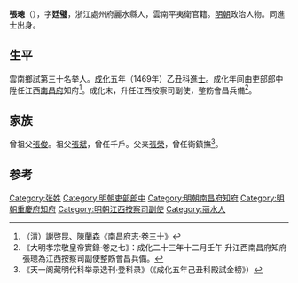 {{Otheruses|other=名为张璁的其他人物|张璁}}
{{Otheruses|other=名为张廷璧的其他人物|张廷璧}}

'''張璁'''（{{bd|1439年||？}}），字'''廷璧'''，浙江處州府麗水縣人，雲南平夷衛官籍。[[明朝|明朝]]政治人物。同進士出身。

==生平==
雲南鄉試第三十名举人。[[成化|成化]]五年（1469年）乙丑科[[進士|進士]]。成化年间由吏部郎中陞任江西[[南昌府|南昌府]]知府<ref>（清）謝啓昆、陳蘭森《南昌府志·卷三十》</ref>。成化末，升任江西按察司副使，整飭會昌兵備<ref>《大明孝宗敬皇帝實錄·卷之七》：成化二十三年十二月壬午 升江西南昌府知府張璁為江西按察司副使整飭會昌兵備。</ref>。

==家族==
曾祖父[[張俊|張俊]]。祖父[[張斌|張斌]]，曾任千戶。父亲[[張榮|張榮]]，曾任衛鎮撫<ref>《天一阁藏明代科举录选刊·登科录》（《成化五年己丑科殿試金榜》）</ref>。

==参考==
{{reflist}}

{{start box}}
{{s-off}}
{{s-before|[[文澍|文澍]]}}
{{s-title|明朝重慶府知府|成化年間}}
{{s-after|[[沈海|沈海]]}}
{{end box}}

{{明朝人物小作品}}
{{成化五年己丑科殿試金榜}}
{{DEFAULTSORT:Zhang张}}
[[Category:张姓|Category:张姓]]
[[Category:明朝吏部郎中|Category:明朝吏部郎中]]
[[Category:明朝南昌府知府|Category:明朝南昌府知府]]
[[Category:明朝重慶府知府|Category:明朝重慶府知府]]
[[Category:明朝江西按察司副使|Category:明朝江西按察司副使]]
[[Category:丽水人|Category:丽水人]]